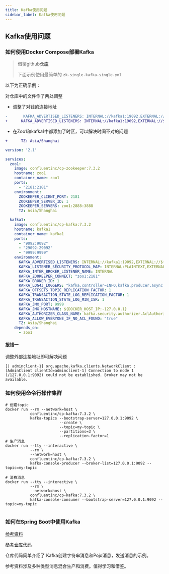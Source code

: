 ```yaml
---
title: Kafka使用问题
sidebar_label: Kafka使用问题
---
```


## Kafka使用问题

### 如何使用Docker Compose部署Kafka

> 借鉴github[仓库](https://github.com/conduktor/kafka-stack-docker-compose/tree/master)
>
> 下面示例使用最简单的 `zk-single-kafka-single.yml`

以下为正确示例：

对仓库中的文件作了两处调整

- 调整了对钱的连接地址

```diff
-       KAFKA_ADVERTISED_LISTENERS: INTERNAL://kafka1:19092,EXTERNAL://${DOCKER_HOST_IP:-127.0.0.1}:9092,DOCKER://host.docker.internal:29092
+      KAFKA_ADVERTISED_LISTENERS: INTERNAL://kafka1:19092,EXTERNAL://${DOCKER_HOST_IP:-192.168.3.163}:9092,DOCKER://host.docker.internal:29092
```
- 在Zoo1和kafka1中都添加了时区，可以解决时间不对的问题

```diff 
+      TZ: Asia/Shanghai
```



```yml
version: '2.1'

services:
  zoo1:
    image: confluentinc/cp-zookeeper:7.3.2
    hostname: zoo1
    container_name: zoo1
    ports:
      - "2181:2181"
    environment:
      ZOOKEEPER_CLIENT_PORT: 2181
      ZOOKEEPER_SERVER_ID: 1
      ZOOKEEPER_SERVERS: zoo1:2888:3888
      TZ: Asia/Shanghai

  kafka1:
    image: confluentinc/cp-kafka:7.3.2
    hostname: kafka1
    container_name: kafka1
    ports:
      - "9092:9092"
      - "29092:29092"
      - "9999:9999"
    environment:
      KAFKA_ADVERTISED_LISTENERS: INTERNAL://kafka1:19092,EXTERNAL://${DOCKER_HOST_IP:-192.168.3.163}:9092,DOCKER://host.docker.internal:29092
      KAFKA_LISTENER_SECURITY_PROTOCOL_MAP: INTERNAL:PLAINTEXT,EXTERNAL:PLAINTEXT,DOCKER:PLAINTEXT
      KAFKA_INTER_BROKER_LISTENER_NAME: INTERNAL
      KAFKA_ZOOKEEPER_CONNECT: "zoo1:2181"
      KAFKA_BROKER_ID: 1
      KAFKA_LOG4J_LOGGERS: "kafka.controller=INFO,kafka.producer.async.DefaultEventHandler=INFO,state.change.logger=INFO"
      KAFKA_OFFSETS_TOPIC_REPLICATION_FACTOR: 1
      KAFKA_TRANSACTION_STATE_LOG_REPLICATION_FACTOR: 1
      KAFKA_TRANSACTION_STATE_LOG_MIN_ISR: 1
      KAFKA_JMX_PORT: 9999
      KAFKA_JMX_HOSTNAME: ${DOCKER_HOST_IP:-127.0.0.1}
      KAFKA_AUTHORIZER_CLASS_NAME: kafka.security.authorizer.AclAuthorizer
      KAFKA_ALLOW_EVERYONE_IF_NO_ACL_FOUND: "true"
      TZ: Asia/Shanghai
    depends_on:
      - zoo1
```

#### 报错一

调整外部连接地址即可解决问题

```log
[| adminclient-1] org.apache.kafka.clients.NetworkClient : [AdminClient clientId=adminclient-1] Connection to node 1 (/127.0.0.1:9092) could not be established. Broker may not be available.
```

### 如何使用命令行操作集群

```shell
# 创建topic
docker run --rm --network=host \
           confluentinc/cp-kafka:7.3.2 \
           kafka-topics --bootstrap-server=127.0.0.1:9092 \
                        --create \
                        --topic=my-topic \
                        --partitions=3 \
                        --replication-factor=1
# 生产消息
docker run --tty --interactive \
           --rm \
           --network=host \
           confluentinc/cp-kafka:7.3.2 \
           kafka-console-producer --broker-list=127.0.0.1:9092 --topic=my-topic
           
# 消费消息  
docker run --tty --interactive \
           --rm \
           --network=host \
           confluentinc/cp-kafka:7.3.2 \
           kafka-console-consumer --bootstrap-server=127.0.0.1:9092 --topic=my-topic
		   
```

### 如何在Spring Boot中使用Kafka

[参考资料](https://www.baeldung.com/spring-kafka)

[参考仓库代码](https://github.com/Halcyon666/kafka-learn)

仓库代码简单介绍了 Kafka创建字符串消息和Pojo消息，发送消息的示例。

参考资料涉及多种类型消息混合生产和消费。值得学习和借鉴。
